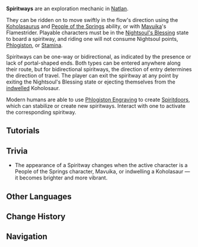 {{Terminology Infobox
|image  = Spiritway.png
|type   = Exploration
|region = Natlan
}}
'''Spiritways''' are an exploration mechanic in [[Natlan]]. 

They can be ridden on to move swiftly in the flow's direction using the [[Koholasaurus]] and [[People of the Springs]] ability, or with [[Mavuika]]'s Flamestrider. Playable characters must be in the [[Nightsoul's Blessing]] state to board a spiritway, and riding one will not consume Nightsoul points, [[Phlogiston]], or [[Stamina]].

Spiritways can be one-way or bidirectional, as indicated by the presence or lack of portal-shaped ends. 
Both types can be entered anywhere along their route, but for bidirectional spiritways, the direction of entry determines the direction of travel. The player can exit the spiritway at any point by exiting the Nightsoul's Blessing state or ejecting themselves from the [[Saurian Indwelling|indwelled]] Koholosaur.

Modern humans are able to use [[Phlogiston Engraving]] to create [[Tutorial/Spiritdoors|Spiritdoors]], which can stabilize or create new spiritways. Interact with one to activate the corresponding spiritway.

==Tutorials==
{{Tutorial|Spiritways; The mighty challenging Spiritway...; Spiritdoors}}

==Trivia==
* The appearance of a Spiritway changes when the active character is a People of the Springs character, Mavuika, or indwelling a Koholasaur &mdash; it becomes brighter and more vibrant.

==Other Languages==
{{Other Languages
|en       = Spiritway
|zhs      = 游隙灵道
|zhs_rm   = 
|zht      = 遊隙靈道
|zht_rm   = 
|zh_tl    = 
|ja       = スピリットウェイ
|ja_rm    = Supirittowei
|ko       = 흐르는 영혼길
|ko_tl    = 
|es       = Senda espiritual
|es_tl    = Spirit Way
|fr       = Voie spirituelle
|fr_tl    = Spiritual Way
|ru       = Духовный путь
|ru_tl    = Spirit Way
|th       = วิถีวิญญาณ
|th_rm    = 
|th_tl    = 
|vi       = Đường Linh Hồn
|vi_tl    = 
|de       = Seelenpfad
|de_tl    = Soul Path
|id       = Spiritway
|pt       = Caminho Espiritual
|pt_tl    = 
|tr       = Ruhani Yol
|tr_tl    = 
|it       = Spirisentiero
|it_tl    = 
}}

==Change History==
{{Change History|5.0}}

==Navigation==
{{Exploration Navbox|Natlan}}